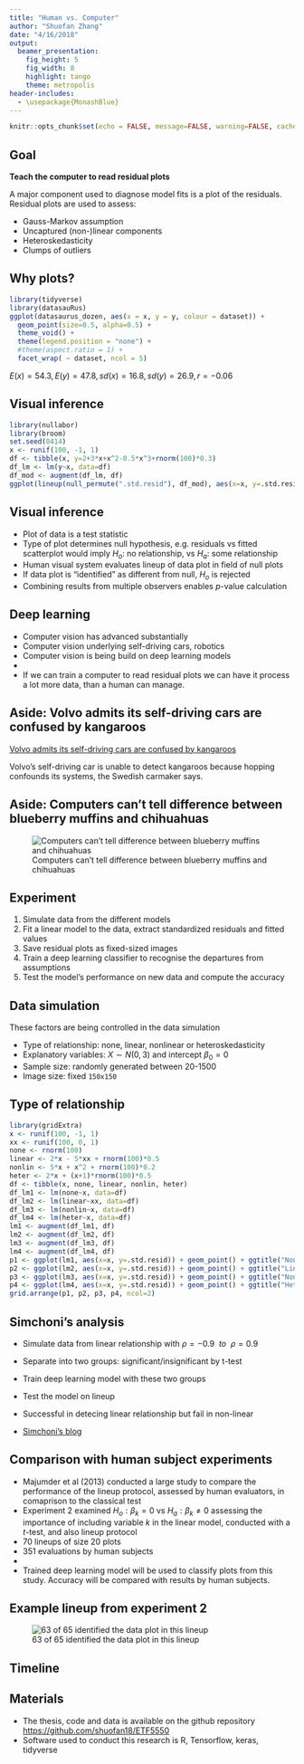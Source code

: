 ```yaml
---
title: "Human vs. Computer"
author: "Shuofan Zhang"
date: "4/16/2018"
output: 
  beamer_presentation:
    fig_height: 5
    fig_width: 8
    highlight: tango
    theme: metropolis
header-includes:
  - \usepackage{MonashBlue}
---
```


```r
knitr::opts_chunk$set(echo = FALSE, message=FALSE, warning=FALSE, cache=TRUE, dev.args=list(bg=grey(0.9), pointsize=11))
```

## Goal

**Teach the computer to read residual plots**

A major component used to diagnose model fits is a plot of the residuals. Residual plots are used to assess:

- Gauss-Markov assumption
- Uncaptured (non-)linear components
- Heteroskedasticity
- Clumps of outliers 

## Why plots? 

```r
library(tidyverse)
library(datasauRus)
ggplot(datasaurus_dozen, aes(x = x, y = y, colour = dataset)) +
  geom_point(size=0.5, alpha=0.5) +
  theme_void() +
  theme(legend.position = "none") +
  #theme(aspect.ratio = 1) +
  facet_wrap( ~ dataset, ncol = 5)
```

$E(x)=54.3, E(y)= 47.8, sd(x) = 16.8, sd(y) = 26.9, r = -0.06$

## Visual inference

```r
library(nullabor)
library(broom)
set.seed(0414)
x <- runif(100, -1, 1)
df <- tibble(x, y=2+3*x+x^2-0.5*x^3+rnorm(100)*0.3)
df_lm <- lm(y~x, data=df)
df_mod <- augment(df_lm, df)
ggplot(lineup(null_permute(".std.resid"), df_mod), aes(x=x, y=.std.resid)) + geom_point() + facet_wrap(~.sample)
```

## Visual inference

- Plot of data is a test statistic
- Type of plot determines null hypothesis, e.g. residuals vs fitted scatterplot would imply $H_o:$ no relationship, vs $H_a:$ some relationship
- Human visual system evaluates lineup of data plot in field of null plots
- If data plot is "identified" as different from null, $H_o$ is rejected
- Combining results from multiple observers enables $p$-value calculation

## Deep learning

- Computer vision has advanced substantially
- Computer vision underlying self-driving cars, robotics
- Computer vision is being build on deep learning models
-
- If we can train a computer to read residual plots we can have it process a lot more data, than a human can manage.

## Aside: Volvo admits its self-driving cars are confused by kangaroos

[Volvo admits its self-driving cars are confused by kangaroos](https://www.theguardian.com/technology/2017/jul/01/volvo-admits-its-self-driving-cars-are-confused-by-kangaroos)

Volvo's self-driving car is unable to detect kangaroos because hopping confounds its systems, the Swedish carmaker says.

## Aside: Computers can't tell difference between blueberry muffins and chihuahuas

![Computers can't tell difference between blueberry muffins and chihuahuas](figures/choc_chip_muffins.jpg)

## Experiment

1. Simulate data from the different models
2. Fit a linear model to the data, extract standardized residuals and fitted values
3. Save residual plots as fixed-sized images
4. Train a deep learning classifier to recognise the departures from assumptions
5. Test the model's performance on new data and compute the accuracy

## Data simulation {#sec:simulation}

These factors are being controlled in the data simulation

- Type of relationship: none, linear, nonlinear or heteroskedasticity
- Explanatory variables: $X \sim N(0,3)$ and intercept $\beta_0=0$
- Sample size: randomly generated between 20-1500
- Image size: fixed `150x150`

## Type of relationship

```r
library(gridExtra)
x <- runif(100, -1, 1)
xx <- runif(100, 0, 1)
none <- rnorm(100)
linear <- 2*x - 5*xx + rnorm(100)*0.5
nonlin <- 5*x + x^2 + rnorm(100)*0.2
heter <- 2*x + (x+1)*rnorm(100)*0.5
df <- tibble(x, none, linear, nonlin, heter)
df_lm1 <- lm(none~x, data=df)
df_lm2 <- lm(linear~xx, data=df)
df_lm3 <- lm(nonlin~x, data=df)
df_lm4 <- lm(heter~x, data=df)
lm1 <- augment(df_lm1, df)
lm2 <- augment(df_lm2, df)
lm3 <- augment(df_lm3, df)
lm4 <- augment(df_lm4, df)
p1 <- ggplot(lm1, aes(x=x, y=.std.resid)) + geom_point() + ggtitle("None")
p2 <- ggplot(lm2, aes(x=x, y=.std.resid)) + geom_point() + ggtitle("Linear")
p3 <- ggplot(lm3, aes(x=x, y=.std.resid)) + geom_point() + ggtitle("Non-linear")
p4 <- ggplot(lm4, aes(x=x, y=.std.resid)) + geom_point() + ggtitle("Heteroskedastic")
grid.arrange(p1, p2, p3, p4, ncol=2)
```

## Simchoni's analysis

- Simulate data from linear relationship with $\rho=-0.9\ \ to\ \ \rho=0.9$
- Separate into two groups: significant/insignificant by t-test
- Train deep learning model with these two groups
- Test the model on lineup 
- Successful in detecing linear relationship but fail in non-linear

- [Simchoni's blog](http://giorasimchoni.com/2018/02/07/2018-02-07-book-em-danno/)

## Comparison with human subject experiments

- Majumder et al (2013) conducted a large study to compare the performance of the lineup protocol, assessed by human evaluators, in comaprison to the classical test
- Experiment 2 examined $H_o: \beta_k=0$ vs $H_a: \beta_k\neq 0$ assessing the importance of including variable $k$ in the linear model, conducted with a $t$-test, and also lineup protocol
- 70 lineups of size 20 plots
- 351 evaluations by human subjects
-
- Trained deep learning model will be used to classify plots from this study. Accuracy will be compared with results by human subjects.

## Example lineup from experiment 2

![63 of 65 identified the data plot in this lineup](figures/plot_turk2_300_350_12_3.png)

## Timeline

\begin{tabular}{lp{10cm}}
Date & Component \\\hline
Apr 27 & Deep learning model trained \\
May 4  & Classification of new residual plots with model and results summarised\\
May 18 & Comparison with Turk studies\\
May 24 & Refinements made, final summaries written\\
May 31 & Thesis finalised\\
\end{tabular}

## Materials

- The thesis, code and data is available on the github repository [https://github.com/shuofan18/ETF5550](https://github.com/shuofan18/ETF5550)
- Software used to conduct this research is R, Tensorflow, keras, tidyverse
